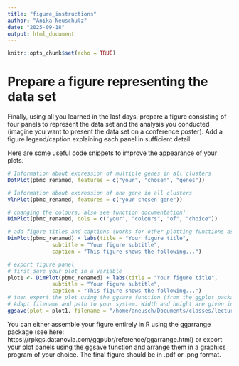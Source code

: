 ```yaml
---
title: "figure_instructions"
author: "Anika Neuschulz"
date: "2025-09-18"
output: html_document
---
```


```r
knitr::opts_chunk$set(echo = TRUE)
```

# Prepare a figure representing the data set

Finally, using all you learned in the last days, prepare a figure consisting of four panels to represent the data set and the analysis you conducted (imagine you want to present the data set on a conference poster). Add a figure legend/caption explaining each panel in sufficient detail.

Here are some useful code snippets to improve the appearance of your plots.

```r

# Information about expression of multiple genes in all clusters
DotPlot(pbmc_renamed, features = c("your", "chosen", "genes"))

# Information about expression of one gene in all clusters
VlnPlot(pbmc_renamed, features = c("your chosen gene"))

# changing the colours, also see function documentation!
DimPlot(pbmc_renamed, cols = c("your", "colours", "of", "choice"))

# add figure titles and captions (works for other plotting functions as well!)
DimPlot(pbmc_renamed) + labs(title = "Your figure title",
              subtitle = "Your figure subtitle",
              caption = "This figure shows the following...")

# export figure panel
# first save your plot in a variable
plot1 <- DimPlot(pbmc_renamed) + labs(title = "Your figure title",
              subtitle = "Your figure subtitle",
              caption = "This figure shows the following...")
# then export the plot using the ggsave function (from the ggplot package)
# Adapt filename and path to your system. Width and height are given in inches by default, other units of measurement can be specified (see ggsave documentation). Image resolution cal also be specified.
ggsave(plot = plot1, filename = "/home/aneusch/Documents/classes/lectures/sc_sequencing/Charité_2025/PBMC_tutorial/test_plot.png", width = 6, height = 5, dpi = "print")
```

You can either assemble your figure entirely in R using the ggarrange package (see here: https://rpkgs.datanovia.com/ggpubr/reference/ggarrange.html) or export your plot panels using the ggsave function and arrange them in a graphics program of your choice. The final figure should be in .pdf or .png format.
